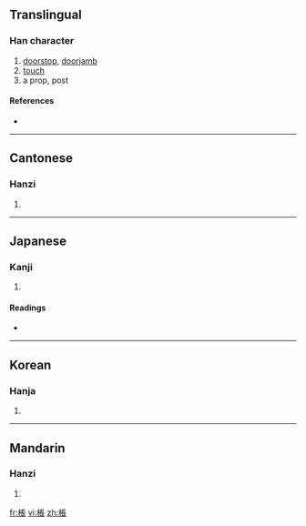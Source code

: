 {{also|枨}}
==Translingual==

===Han character===
{{Han char|rn=75|rad=木|as=08|sn=12|four=5193<sub>2</sub>|canj=木尸一女 (DSMV)}}

# [[doorstop]], [[doorjamb]]
# [[touch]]
# a prop, post

====References====
* {{Han ref|kx=0532.170|dkj=14936|dj=0920.230|hdz=21223.050|uh=68D6|ud=26838|bh=D9B3|bd=55731}}

----

==Cantonese==

===Hanzi===
{{yue-hanzi|jyut=|y=chaang4, chaam4 chaan5|sim=枨}}

# {{defn|Cantonese|sort=木08}}

----

==Japanese==

===Kanji===
{{ja-kanji|grade=|rs=木08}}

# {{defn|Japanese|sort=木08}}

====Readings====
* {{ja-readings|on=[[とう]] (tō), [[じょう]] (jō)|kun=[[はしら]] (hashira)}}

----

==Korean==

===Hanja===
{{ko-hanja|hangeul=정|eumhun=|rv=jeong|mr=chŏng|y=ceng}}

# {{defn|Korean|sort=木08}}

----

==Mandarin==

===Hanzi===
{{cmn-hanzi|sim=枨|pin=[[chéng]] ([[cheng2]])|wg=ch'eng<sup>2</sup>}}

# {{defn|Mandarin|sort=木08}}

[[fr:棖]]
[[vi:棖]]
[[zh:棖]]